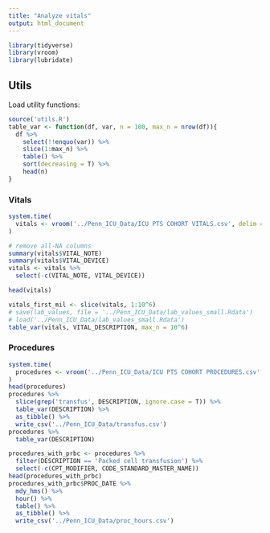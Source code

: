 ```yaml
---
title: "Analyze vitals"
output: html_document
---
```


```r
library(tidyverse)
library(vroom)
library(lubridate)
```


## Utils

Load utility functions:

```r
source('utils.R')
table_var <- function(df, var, n = 100, max_n = nrow(df)){
  df %>% 
    select(!!enquo(var)) %>% 
    slice(1:max_n) %>% 
    table() %>% 
    sort(decreasing = T) %>%
    head(n)
}
```

### Vitals

```r
system.time(
  vitals <- vroom('../Penn_ICU_Data/ICU PTS COHORT VITALS.csv', delim = ',')
)

# remove all-NA columns
summary(vitals$VITAL_NOTE)
summary(vitals$VITAL_DEVICE)
vitals <- vitals %>%
  select(-c(VITAL_NOTE, VITAL_DEVICE))

head(vitals)

vitals_first_mil <- slice(vitals, 1:10^6)
# save(lab_values, file = '../Penn_ICU_Data/lab_values_small.Rdata')
# load('../Penn_ICU_Data/lab_values_small.Rdata')
table_var(vitals, VITAL_DESCRIPTION, max_n = 10^6)

```

### Procedures

```r
system.time(
  procedures <- vroom('../Penn_ICU_Data/ICU PTS COHORT PROCEDURES.csv', delim = ',')
)
head(procedures)
procedures %>%
  slice(grep('transfus', DESCRIPTION, ignore.case = T)) %>%
  table_var(DESCRIPTION) %>%
  as_tibble() %>%
  write_csv('../Penn_ICU_Data/transfus.csv')
procedures %>%
  table_var(DESCRIPTION)

procedures_with_prbc <- procedures %>%
  filter(DESCRIPTION == 'Packed cell transfusion') %>%
  select(-c(CPT_MODIFIER, CODE_STANDARD_MASTER_NAME))
head(procedures_with_prbc)
procedures_with_prbc$PROC_DATE %>%
  mdy_hms() %>%
  hour() %>%
  table() %>%
  as_tibble() %>%
  write_csv('../Penn_ICU_Data/proc_hours.csv')
```

